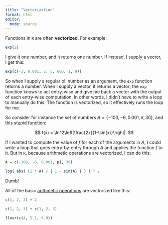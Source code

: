 ```yaml
---
title: "Vectorization"
format: html
editor: 
  mode: source
---
```


Functions in `R` are often **vectorized**. For example:

```r
exp(2)
```

I give it one number, and it returns one number. If instead, I supply a vector, I get this:

```r
exp(c(-3, 0.001, 2, 5, 600, 1, 0))
```

So when I supply a regular ol' number as an argument, the `exp` function returns a number. When I supply a vector, it returns a vector; the `exp` function knows to act entry-wise and give me back a vector with the output of each entry-wise computation. In other words, I didn't have to write a loop to manually do this. The function is vectorized, so it effectively runs the loop for me.

So consider for instance the set of numbers $A = \{-100, -6, 0.001, \pi, 30\}$, and this stupid function:

$$
f(x) = \ln^2\left|\frac{2x}{1-\sin(x)}\right|.
$$

If I wanted to compute the value of $f$ for each of the arguments in $A$, I could write a loop that goes entry-by-entry through $A$ and applies the function $f$ to it. But in `R`, because arithmetic operations are vectorized, I can do this:

```r
A = c(-100, -6, 0.001, pi, 30)

log( abs( (2 * A) / ( 1 - sin(A) ) ) ) ^ 2 
```

Dumb!

All of the basic [arithmetic operations](https://sta240-f25.github.io/explainers/math.html) are vectorized like this:

```r
c(1, 2, 3) + 2
```

```r
c(1, 2, 3) + c(1, 2, 3)
```

```r
floor(c(4, 5.1, 6.9))
```



